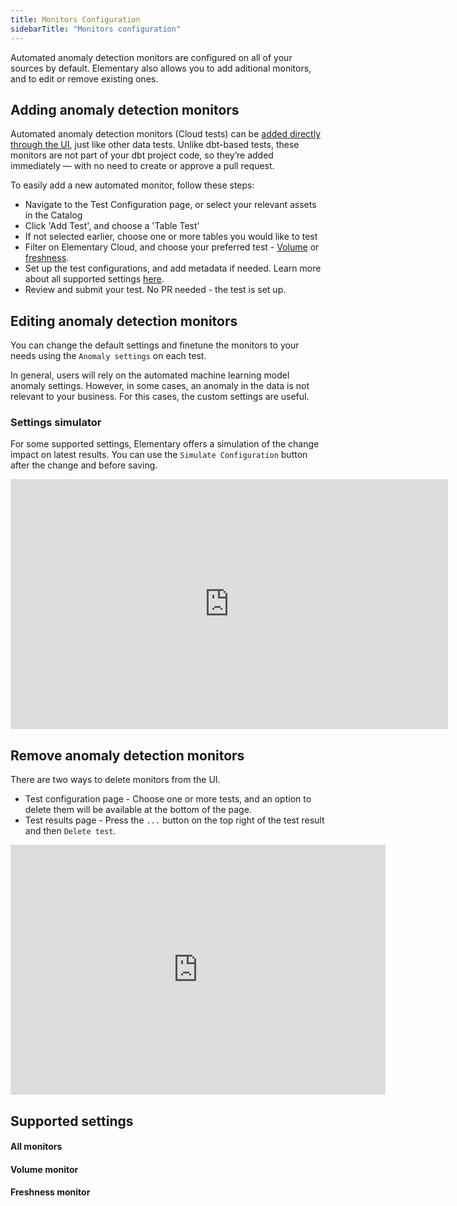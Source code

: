 ```yaml
---
title: Monitors Configuration
sidebarTitle: "Monitors configuration"
---
```


Automated anomaly detection monitors are configured on all of your sources by default. Elementary also allows you to add aditional monitors, and to edit or remove existing ones.

## Adding anomaly detection monitors

Automated anomaly detection monitors (Cloud tests) can be [added directly through the UI](cloud/features/data-tests/data-tests-overview), just like other data tests.
Unlike dbt-based tests, these monitors are not part of your dbt project code, so they’re added immediately — with no need to create or approve a pull request.

To easily add a new automated monitor, follow these steps:
- Navigate to the Test Configuration page, or select your relevant assets in the Catalog
- Click 'Add Test', and choose a 'Table Test'
- If not selected earlier, choose one or more tables you would like to test
- Filter on Elementary Cloud, and choose your preferred test - [Volume](cloud/features/anomaly-detection/automated-volume) or [freshness](cloud/features/anomaly-detection/automated-freshness).
- Set up the test configurations, and add metadata if needed. Learn more about all supported settings [here](cloud/features/anomaly-detection/monitors-configuration#supported-settings).
- Review and submit your test. No PR needed - the test is set up. 

## Editing anomaly detection monitors

You can change the default settings and finetune the monitors to your needs using the `Anomaly settings` on each test. 

In general, users will rely on the automated machine learning model anomaly settings.
However, in some cases, an anomaly in the data is not relevant to your business. For this cases, the custom settings are useful.

### Settings simulator

For some supported settings, Elementary offers a simulation of the change impact on latest results. 
You can use the `Simulate Configuration` button after the change and before saving.

<iframe
width="700"
height="400"
src="https://res.cloudinary.com/dvmtceykh/video/upload/v1740599803/edit_volume_anomalies_gz7vc4.mp4"
frameborder="0"
allow="accelerometer; autoplay; clipboard-write; encrypted-media; gyroscope; picture-in-picture"
allowfullscreen
alt="Anomaly settings simulator"
></iframe>

## Remove anomaly detection monitors

There are two ways to delete monitors from the UI. 
- Test configuration page - Choose one or more tests, and an option to delete them will be available at the bottom of the page.
- Test results page - Press the `...` button on the top right of the test result and then `Delete test`. 

<iframe
width="600"
height="400"
src="https://res.cloudinary.com/dvmtceykh/video/upload/v1740599911/delete_test_zrbk94.mp4"
frameborder="0"
allow="accelerometer; autoplay; clipboard-write; encrypted-media; gyroscope; picture-in-picture"
allowfullscreen
alt="Disable test"
></iframe>

## Supported settings

#### All monitors

<Snippet file="/cloud/features/anomaly-detection/all-anomalies-configuration.mdx" />

#### Volume monitor

<Snippet file="/cloud/features/anomaly-detection/volume-configuration.mdx" />

#### Freshness monitor

<Snippet file="/cloud/features/anomaly-detection/freshness-configuration.mdx" />

